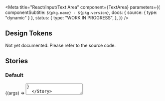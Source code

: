 
<Meta
  title="React/Input/Text Area"
  component={TextArea}
  parameters={{
    componentSubtitle: `${pkg.name} - ${pkg.version}`,
    docs: { source: { type: "dynamic" } },
    status: {
      type: "WORK IN PROGRESS",
    },
  }}
/>

<Description markdown={readme} />

## Design Tokens

Not yet documented. Please refer to the source code.

## Stories

### Default

<Canvas>
  <Story
    args={{
      placeholder: "Placeholder",
    }}
    name="Default"
  >
    {(args) => <TextArea {...args} />}
  </Story>
</Canvas>

### Disabled

<Canvas>
  <Story
    args={{
      placeholder: "Placeholder",
      disabled: true,
    }}
    name="Disabled"
  >
    {(args) => <TextArea {...args} />}
  </Story>
</Canvas>

### Invalid input

<Canvas>
  <Story
    args={{
      placeholder: "Placeholder",
      invalid: true,
    }}
    name="Invalid"
  >
    {(args) => <TextArea {...args} />}
  </Story>
</Canvas>

### With label

<Canvas>
  <Story
    args={{
      placeholder: "Placeholder",
    }}
    name="With label"
  >
    {(args) => (
      <FormField
        input={<TextArea {...args} />}
        label={"Label"}
        description={"A description providing more information about the input."}
      />
    )}
  </Story>
</Canvas>

### Invalid with label

<Canvas>
  <Story
    args={{
      placeholder: "Placeholder",
      invalid: true,
    }}
    name="Invalid with label"
  >
    {(args) => (
      <FormField
        error={args.invalid}
        input={<TextArea {...args} />}
        label={"Label"}
        description={"A description providing more information about the input."}
      />
    )}
  </Story>
</Canvas>

<ArgsTable of={TextArea} />
